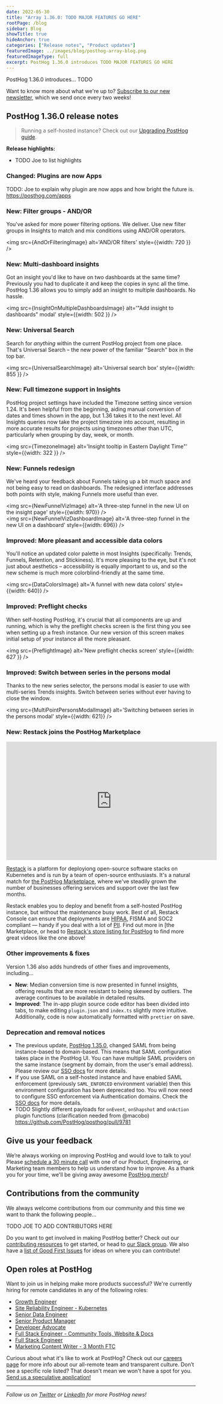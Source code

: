 ```yaml
---
date: 2022-05-30
title: "Array 1.36.0: TODO MAJOR FEATURES GO HERE"
rootPage: /blog
sidebar: Blog
showTitle: true
hideAnchor: true
categories: ["Release notes", "Product updates"]
featuredImage: ../images/blog/posthog-array-blog.png
featuredImageType: full
excerpt: PostHog 1.36.0 introduces TODO MAJOR FEATURES GO HERE
---
```



PostHog 1.36.0 introduces... TODO

Want to know more about what we're up to? [Subscribe to our new newsletter](/newsletter), which we send once every two weeks!

## PostHog 1.36.0 release notes

> Running a self-hosted instance? Check out our [Upgrading PostHog guide](/docs/self-host/configure/upgrading-posthog).

**Release highlights:**
- TODO Joe to list highlights

### Changed: Plugins are now Apps

TODO: Joe to explain why plugin are now apps and how bright the future is. https://posthog.com/apps

### New: Filter groups - AND/OR

You've asked for more power filtering options. We deliver. Use new filter groups in Insights to match and mix conditions using AND/OR operators.

<img src={AndOrFilteringImage} alt='AND/OR filters' style={{width: 720 }} />

### New: Multi-dashboard insights

Got an insight you'd like to have on two dashboards at the same time? Previously you had to duplicate it and keep the copies in sync all the time. PostHog 1.36 allows you to simply add an insight to multiple dashboards. No hassle.

<img src={InsightOnMultipleDashboardsImage} alt='"Add insight to dashboards" modal' style={{width: 502 }} />

### New: Universal Search

Search for _anything_ within the current PostHog project from one place. That's Universal Search – the new power of the familiar "Search" box in the top bar.

<img src={UniversalSearchImage} alt='Universal search box' style={{width: 855 }} />

### New: Full timezone support in Insights

PostHog project settings have included the Timezone setting since version 1.24. It's been helpful from the beginning, aiding manual conversion of dates and times shown in the app, but 1.36 takes it to the next level. All Insights queries now take the project timezone into account, resulting in more accurate results for projects using timezones other than UTC, particularly when grouping by day, week, or month.

<img src={TimezoneImage} alt='Insight tooltip in Eastern Daylight Time"' style={{width: 322 }} />

### New: Funnels redesign

We've heard your feedback about Funnels taking up a bit much space and not being easy to read on dashboards. The redesigned interface addresses both points with style, making Funnels more useful than ever.

<img src={NewFunnelVizImage} alt='A three-step funnel in the new UI on the insight page' style={{width: 970}} />
<br />
<img src={NewFunnelVizDashboardImage} alt='A three-step funnel in the new UI on a dashboard' style={{width: 696}} />

### Improved: More pleasant and accessible data colors

You'll notice an updated color palette in most Insights (specifically: Trends, Funnels, Retention, and Stickiness). It's more pleasing to the eye, but it's not just about aesthetics – accessibility is equally important to us, and so the new scheme is much more colorblind-friendly at the same time.

<img src={DataColorsImage} alt='A funnel with new data colors' style={{width: 640}} />

### Improved: Preflight checks

When self-hosting PostHog, it's crucial that all components are up and running, which is why the preflight checks screen is the first thing you see when setting up a fresh instance. Our new version of this screen makes initial setup of your instance all the more pleasant.

<img src={PreflightImage} alt='New preflight checks screen' style={{width: 627 }} />


### Improved: Switch between series in the persons modal

Thanks to the new series selector, the persons modal is easier to use with multi-series Trends insights. Switch between series without ever having to close the window.

<img src={MultiPointPersonsModalImage} alt='Switching between series in the persons modal' style={{width: 621}} />

### New: Restack joins the PostHog Marketplace

<iframe width="560" height="315" src="https://www.youtube.com/embed/clVpovL0vxI" title="YouTube video player" frameborder="0" allow="accelerometer; autoplay; clipboard-write; encrypted-media; gyroscope; picture-in-picture" allowfullscreen></iframe>

[Restack](https://posthog.com/marketplace/restack) is a platform for deployiong open-source software stacks on Kubernetes and is run by a team of open-source enthusiasts. It's a natural match for [the PostHog Marketplace](https://posthog.com/marketplace/), where we've steadily grown the number of businesses offering services and support over the last few months. 

Restack enables you to deploy and benefit from a self-hosted PostHog instance, but without the maintenance busy work. Best of all, Restack Console can ensure that deployments are [HIPAA](/docs/privacy/hipaa-compliance), FISMA and SOC2 compliant — handy if you deal with a lot of [PII](/blog/what-is-personal-data-pii). Find out more in [the Marketplace, or head to [Restack's store listing for PostHog](https://www.restack.io/store/posthog) to find more great videos like the one above!

### Other improvements & fixes

Version 1.36 also adds hundreds of other fixes and improvements, including...

- **New**: Median conversion time is now presented in funnel insights, offering results that are more resistant to being skewed by outliers. The average continues to be available in detailed results.
- **Improved**: The in-app plugin source code editor has been divided into tabs, to make editing `plugin.json` and `index.ts` slightly more intuitive. Additionally, code is now automatically formatted with `prettier` on save.

### Deprecation and removal notices

- The previous update, [PostHog 1.35.0](blog/the-posthog-array-1-35-0), changed SAML from being instance-based to domain-based. This means that SAML configuration takes place in the PostHog UI. You can have multiple SAML providers on the same instance (segment by domain, from the user's email address). Please review our [SSO docs](/sso) for more details.
- If you use SAML on a self-hosted instance and have enabled SAML enforcement (previously `SAML_ENFORCED` environment variable) then this environment configuration has been deprecated too. You will now need to configure SSO enforcement via Authentication domains. Check the [SSO docs](/sso) for more details.
- TODO Slightly different payloads for `onEvent`, `onShapshot` and `onAction` plugin functions (clarification needed from @macobo)
https://github.com/PostHog/posthog/pull/9781

## Give us your feedback

We’re always working on improving PostHog and would love to talk to you! Please [schedule a 30 minute call](https://calendly.com/posthog-feedback) with one of our Product, Engineering, or Marketing team members to help us understand how to improve. As a thank you for your time, we'll be giving away awesome [PostHog merch](https://merch.posthog.com)!

## Contributions from the community

We always welcome contributions from our community and this time we want to thank the following people...

TODO JOE TO ADD CONTRIBUTORS HERE

Do you want to get involved in making PostHog better? Check out our [contributing resources](/docs/contribute) to get started, or head to [our Slack group](/slack). We also have a [list of Good First Issues](https://github.com/PostHog/posthog/issues?q=is%3Aopen+is%3Aissue+label%3A%22good+first+issue%22) for ideas on where you can contribute!

## Open roles at PostHog

Want to join us in helping make more products successful? We're currently hiring for remote candidates in any of the following roles:

- [Growth Engineer](https://posthog.workable.com/jobs/2096622)
- [Site Reliability Engineer - Kubernetes](https://posthog.workable.com/jobs/2105790)
- [Senior Data Engineer](https://posthog.workable.com/jobs/2482259)
- [Senior Product Manager](https://posthog.workable.com/jobs/2490685)
- [Developer Advocate](https://posthog.workable.com/jobs/2422700)
- [Full Stack Engineer - Community Tools, Website & Docs](https://posthog.workable.com/jobs/2175512)
- [Full Stack Engineer](https://posthog.workable.com/jobs/2362038)
- [Marketing Content Writer - 3 Month FTC](https://posthog.workable.com/jobs/2501789)

Curious about what it's like to work at PostHog? Check out our [careers page](https://posthog.com/careers) for more info about our all-remote team and transparent culture. Don’t see a specific role listed? That doesn't mean we won't have a spot for you. [Send us a speculative application!](mailto:careers@posthog.com)

<hr/>

_Follow us on [Twitter](https://twitter.com/PostHog) or [LinkedIn](https://linkedin.com/company/posthog) for more PostHog news!_

<ArrayCTA />
